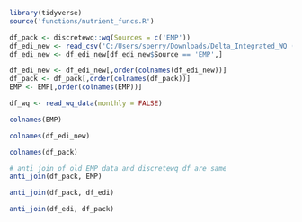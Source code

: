 
```r
library(tidyverse)
source('functions/nutrient_funcs.R')

df_pack <- discretewq::wq(Sources = c('EMP'))
df_edi_new <- read_csv('C:/Users/sperry/Downloads/Delta_Integrated_WQ (1).csv')
df_edi_new <- df_edi_new[df_edi_new$Source == 'EMP',] 

df_edi_new <- df_edi_new[,order(colnames(df_edi_new))]
df_pack <- df_pack[,order(colnames(df_pack))]
EMP <- EMP[,order(colnames(EMP))]

df_wq <- read_wq_data(monthly = FALSE) 
```

```r
colnames(EMP)
```


```r
colnames(df_edi_new)
```


```r
colnames(df_pack)
```

```r
# anti join of old EMP data and discretewq df are same
anti_join(df_pack, EMP)

anti_join(df_pack, df_edi)
```


```r
anti_join(df_edi, df_pack)
```

